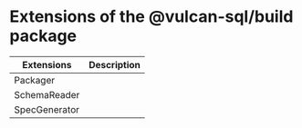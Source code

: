 # Extensions of the @vulcan-sql/build package

| Extensions    | Description |
| ------------- | ----------- |
| Packager      |             |
| SchemaReader  |             |
| SpecGenerator |             |
